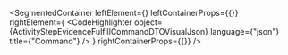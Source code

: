 
<SegmentedContainer
  leftElement={<ActivityStepEvidenceFulfillCommandDTODesc />}
  leftContainerProps={{}}
  rightElement={
    <CodeHighlighter
      object={ActivityStepEvidenceFulfillCommandDTOVisualJson}
      language={"json"}
      title={"Command"}
    />
  }
  rightContainerProps={{}}
/>
